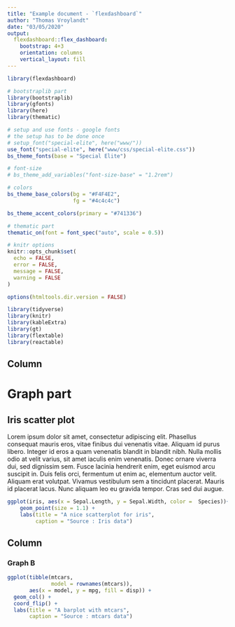 ```yaml
---
title: "Example document - `flexdashboard`"
author: "Thomas Vroylandt"
date: "03/05/2020"
output: 
  flexdashboard::flex_dashboard:
    bootstrap: 4+3
    orientation: columns
    vertical_layout: fill
---
```


```r
library(flexdashboard)

# bootstraplib part
library(bootstraplib)
library(gfonts)
library(here)
library(thematic)

# setup and use fonts - google fonts
# the setup has to be done once
# setup_font("special-elite", here("www/"))
use_font("special-elite", here("www/css/special-elite.css"))
bs_theme_fonts(base = "Special Elite")

# font-size
# bs_theme_add_variables("font-size-base" = "1.2rem")

# colors
bs_theme_base_colors(bg = "#F4F4E2",
                     fg = "#4c4c4c")

bs_theme_accent_colors(primary = "#741336")

# thematic part
thematic_on(font = font_spec("auto", scale = 0.5))

# knitr options
knitr::opts_chunk$set(
  echo = FALSE,
  error = FALSE,
  message = FALSE,
  warning = FALSE
)

options(htmltools.dir.version = FALSE)
```

```r
library(tidyverse)
library(knitr)
library(kableExtra)
library(gt)
library(flextable)
library(reactable)
```


Column {data-width=650}
-----------------------------------------------------------------------

# Graph part

## Iris scatter plot

Lorem ipsum dolor sit amet, consectetur adipiscing elit. Phasellus consequat mauris eros, vitae finibus dui venenatis vitae. Aliquam id purus libero. Integer id eros a quam venenatis blandit in blandit nibh. Nulla mollis odio at velit varius, sit amet iaculis enim venenatis. Donec ornare viverra dui, sed dignissim sem. Fusce lacinia hendrerit enim, eget euismod arcu suscipit in. Duis felis orci, fermentum ut enim ac, elementum auctor velit. Aliquam erat volutpat. Vivamus vestibulum sem a tincidunt placerat. Mauris id placerat lacus. Nunc aliquam leo eu gravida tempor. Cras sed dui augue.

```r
ggplot(iris, aes(x = Sepal.Length, y = Sepal.Width, color =  Species))+ 
    geom_point(size = 1.1) +
    labs(title = "A nice scatterplot for iris",
         caption = "Source : Iris data")
```

Column {data-width=350}
-----------------------------------------------------------------------

### Graph B

```r
ggplot(tibble(mtcars,
              model = rownames(mtcars)),
       aes(x = model, y = mpg, fill = disp)) +
  geom_col() +
  coord_flip() +
  labs(title = "A barplot with mtcars",
       caption = "Source : mtcars data")
```


